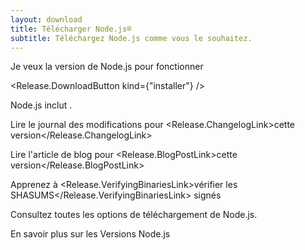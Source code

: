 ```yaml
---
layout: download
title: Télécharger Node.js®
subtitle: Téléchargez Node.js comme vous le souhaitez.
---
```


<section>
Je veux la version <Release.VersionDropdown /> de Node.js pour <Release.OperatingSystemDropdown exclude={["LINUX", "AIX"]} />fonctionner <Release.BitnessDropdown />

<Release.DownloadButton kind={"installer"} />
</section>

<section>
Node.js inclut <Release.NpmLink />.

Lire le journal des modifications pour <Release.ChangelogLink>cette version</Release.ChangelogLink>

Lire l'article de blog pour <Release.BlogPostLink>cette version</Release.BlogPostLink>

Apprenez à <Release.VerifyingBinariesLink>vérifier les SHASUMS</Release.VerifyingBinariesLink> signés

Consultez toutes les <LinkWithArrow href="https://nodejs.org/dist/">options de téléchargement</LinkWithArrow> de Node.js.

En savoir plus sur les <LinkWithArrow href="/about/previous-releases">Versions Node.js</LinkWithArrow>
</section>
